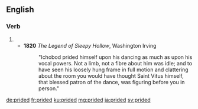 ==English==

===Verb===
{{head|en|verb form}}

# {{en-past of|pride}}
#* '''1820''' ''The Legend of Sleepy Hollow'', Washington Irving
#*:"Ichobod prided himself upon his dancing as much as upon his vocal powers. Not a limb, not a fibre about him was idle; and to have seen his loosely hung frame in full motion and clattering about the room you would have thought Saint Vitus himself, that blessed patron of the dance, was figuring before you in person."

[[de:prided]]
[[fr:prided]]
[[ku:prided]]
[[mg:prided]]
[[ja:prided]]
[[sv:prided]]